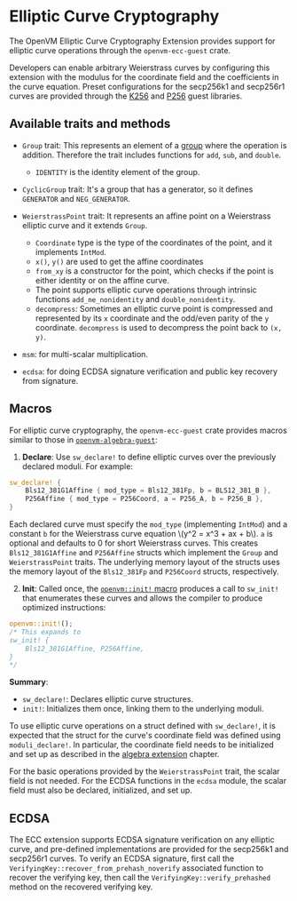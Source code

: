 # Elliptic Curve Cryptography

The OpenVM Elliptic Curve Cryptography Extension provides support for elliptic curve operations through the `openvm-ecc-guest` crate.

Developers can enable arbitrary Weierstrass curves by configuring this extension with the modulus for the coordinate field and the coefficients in the curve equation. Preset configurations for the secp256k1 and secp256r1 curves are provided through the [K256](/book/guest-libraries/k256) and [P256](/book/guest-libraries/p256) guest libraries.

## Available traits and methods

- `Group` trait:
  This represents an element of a [group](<https://en.wikipedia.org/wiki/Group_(mathematics)>) where the operation is addition. Therefore the trait includes functions for `add`, `sub`, and `double`.

  - `IDENTITY` is the identity element of the group.

- `CyclicGroup` trait:
  It's a group that has a generator, so it defines `GENERATOR` and `NEG_GENERATOR`.

- `WeierstrassPoint` trait:
  It represents an affine point on a Weierstrass elliptic curve and it extends `Group`.

  - `Coordinate` type is the type of the coordinates of the point, and it implements `IntMod`.
  - `x()`, `y()` are used to get the affine coordinates
  - `from_xy` is a constructor for the point, which checks if the point is either identity or on the affine curve.
  - The point supports elliptic curve operations through intrinsic functions `add_ne_nonidentity` and `double_nonidentity`.
  - `decompress`: Sometimes an elliptic curve point is compressed and represented by its `x` coordinate and the odd/even parity of the `y` coordinate. `decompress` is used to decompress the point back to `(x, y)`.

- `msm`: for multi-scalar multiplication.

- `ecdsa`: for doing ECDSA signature verification and public key recovery from signature.

## Macros

For elliptic curve cryptography, the `openvm-ecc-guest` crate provides macros similar to those in [`openvm-algebra-guest`](./algebra):

1. **Declare**: Use `sw_declare!` to define elliptic curves over the previously declared moduli. For example:

```rust
sw_declare! {
    Bls12_381G1Affine { mod_type = Bls12_381Fp, b = BLS12_381_B },
    P256Affine { mod_type = P256Coord, a = P256_A, b = P256_B },
}
```

Each declared curve must specify the `mod_type` (implementing `IntMod`) and a constant `b` for the Weierstrass curve equation \\(y^2 = x^3 + ax + b\\). `a` is optional and defaults to 0 for short Weierstrass curves.
This creates `Bls12_381G1Affine` and `P256Affine` structs which implement the `Group` and `WeierstrassPoint` traits. The underlying memory layout of the structs uses the memory layout of the `Bls12_381Fp` and `P256Coord` structs, respectively.

2. **Init**: Called once, the [`openvm::init!` macro](./overview#automating-the-init-step) produces a call to `sw_init!` that enumerates these curves and allows the compiler to produce optimized instructions:

```rust
openvm::init!();
/* This expands to
sw_init! {
    Bls12_381G1Affine, P256Affine,
}
*/
```

**Summary**:

- `sw_declare!`: Declares elliptic curve structures.
- `init!`: Initializes them once, linking them to the underlying moduli.

To use elliptic curve operations on a struct defined with `sw_declare!`, it is expected that the struct for the curve's coordinate field was defined using `moduli_declare!`. In particular, the coordinate field needs to be initialized and set up as described in the [algebra extension](./algebra) chapter.

For the basic operations provided by the `WeierstrassPoint` trait, the scalar field is not needed. For the ECDSA functions in the `ecdsa` module, the scalar field must also be declared, initialized, and set up.

## ECDSA

The ECC extension supports ECDSA signature verification on any elliptic curve, and pre-defined implementations are provided for the secp256k1 and secp256r1 curves.
To verify an ECDSA signature, first call the `VerifyingKey::recover_from_prehash_noverify` associated function to recover the verifying key, then call the `VerifyingKey::verify_prehashed` method on the recovered verifying key.

